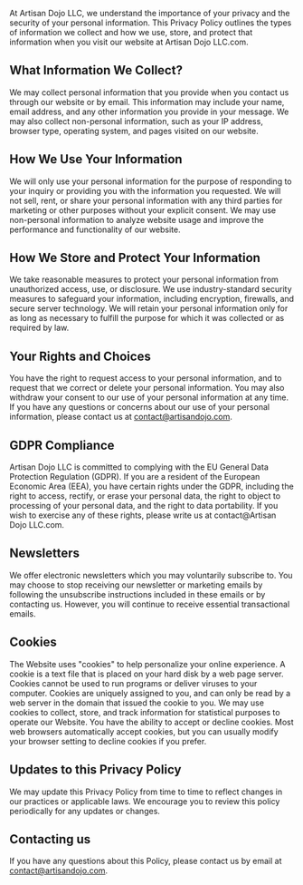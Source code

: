 At Artisan Dojo LLC, we understand the importance of your privacy and the security of your personal information. This Privacy Policy outlines the types of information we collect and how we use, store, and protect that information when you visit our website at Artisan Dojo LLC.com.


## What Information We Collect?

We may collect personal information that you provide when you contact us through our website or by email. This information may include your name, email address, and any other information you provide in your message. We may also collect non-personal information, such as your IP address, browser type, operating system, and pages visited on our website.

## How We Use Your Information

We will only use your personal information for the purpose of responding to your inquiry or providing you with the information you requested. We will not sell, rent, or share your personal information with any third parties for marketing or other purposes without your explicit consent. We may use non-personal information to analyze website usage and improve the performance and functionality of our website.

## How We Store and Protect Your Information

We take reasonable measures to protect your personal information from unauthorized access, use, or disclosure. We use industry-standard security measures to safeguard your information, including encryption, firewalls, and secure server technology. We will retain your personal information only for as long as necessary to fulfill the purpose for which it was collected or as required by law.

## Your Rights and Choices

You have the right to request access to your personal information, and to request that we correct or delete your personal information. You may also withdraw your consent to our use of your personal information at any time. If you have any questions or concerns about our use of your personal information, please contact us at contact@artisandojo.com.

## GDPR Compliance

Artisan Dojo LLC is committed to complying with the EU General Data Protection Regulation (GDPR). If you are a resident of the European Economic Area (EEA), you have certain rights under the GDPR, including the right to access, rectify, or erase your personal data, the right to object to processing of your personal data, and the right to data portability. If you wish to exercise any of these rights, please write us at contact@Artisan Dojo LLC.com.

## Newsletters

We offer electronic newsletters which you may voluntarily subscribe to. You may choose to stop receiving our newsletter or marketing emails by following the unsubscribe instructions included in these emails or by contacting us. However, you will continue to receive essential transactional emails.

## Cookies

The Website uses "cookies" to help personalize your online experience. A cookie is a text file that is placed on your hard disk by a web page server. Cookies cannot be used to run programs or deliver viruses to your computer. Cookies are uniquely assigned to you, and can only be read by a web server in the domain that issued the cookie to you. We may use cookies to collect, store, and track information for statistical purposes to operate our Website. You have the ability to accept or decline cookies. Most web browsers automatically accept cookies, but you can usually modify your browser setting to decline cookies if you prefer.

## Updates to this Privacy Policy

We may update this Privacy Policy from time to time to reflect changes in our practices or applicable laws. We encourage you to review this policy periodically for any updates or changes.

## Contacting us

If you have any questions about this Policy, please contact us by email at contact@artisandojo.com.
